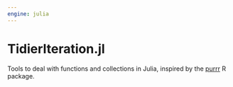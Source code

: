 ```yaml
---
engine: julia
---
```


# TidierIteration.jl

Tools to deal with functions and collections in Julia, inspired by the [purrr](https://purrr.tidyverse.org/) R package.


